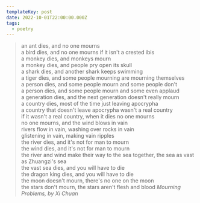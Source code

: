 ```yaml
---
templateKey: post
date: 2022-10-01T22:00:00.000Z
tags:
  - poetry
---
```

> an ant dies, and no one mourns<br/>
> a bird dies, and no one mourns if it isn't a crested ibis<br/>
> a monkey dies, and monkeys mourn<br/>
> a monkey dies, and people pry open its skull<br/>
> a shark dies, and another shark keeps swimming<br/>
> a tiger dies, and some people mourning are mourning themselves<br/>
> a person dies, and some people mourn and some people don't<br/>
> a person dies, and some people mourn and some even applaud<br/>
> a generation dies, and the next generation doesn't really mourn<br/>
> a country dies, most of the time just leaving apocrypha<br/>
> a country that doesn't leave apocrypha wasn't a real country<br/>
> if it wasn't a real country, when it dies no one mourns<br/>
> no one mourns, and the wind blows in vain<br/>
> rivers flow in vain, washing over rocks in vain<br/>
> glistening in vain, making vain ripples<br/>
> the river dies, and it's not for man to mourn<br/>
> the wind dies, and it's not for man to mourn<br/>
> the river and wind make their way to the sea together, the sea as vast as
> Zhuangzi's sea<br/>
> the vast sea dies, and you will have to die<br/>
> the dragon king dies, and you will have to die<br/>
> the moon doesn't mourn, there's no one on the moon<br/>
> the stars don't mourn, the stars aren't flesh and blood
> <cite>Mourning Problems, by Xi Chuan</cite>
